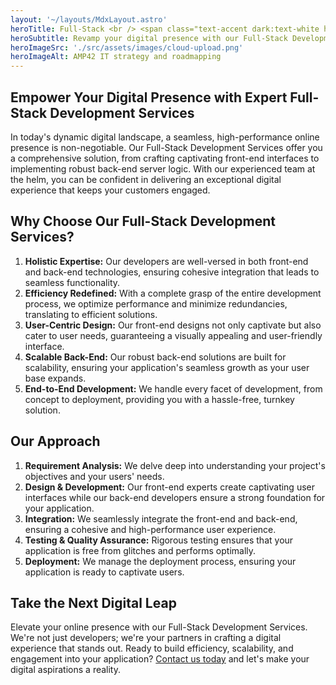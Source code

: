 ```yaml
---
layout: '~/layouts/MdxLayout.astro'
heroTitle: Full-Stack <br /> <span class="text-accent dark:text-white highlight">Development Services</span>
heroSubtitle: Revamp your digital presence with our Full-Stack Development Services. Seamless front-end interfaces, robust back-end logic, and expert team ensure exceptional online experiences.
heroImageSrc: './src/assets/images/cloud-upload.png'
heroImageAlt: AMP42 IT strategy and roadmapping
---
```


## **Empower Your Digital Presence with Expert Full-Stack Development Services**

In today's dynamic digital landscape, a seamless, high-performance online presence is non-negotiable. Our Full-Stack Development Services offer you a comprehensive solution, from crafting captivating front-end interfaces to implementing robust back-end server logic. With our experienced team at the helm, you can be confident in delivering an exceptional digital experience that keeps your customers engaged.

## **Why Choose Our Full-Stack Development Services?**

1. **Holistic Expertise:** Our developers are well-versed in both front-end and back-end technologies, ensuring cohesive integration that leads to seamless functionality.
2. **Efficiency Redefined:** With a complete grasp of the entire development process, we optimize performance and minimize redundancies, translating to efficient solutions.
3. **User-Centric Design:** Our front-end designs not only captivate but also cater to user needs, guaranteeing a visually appealing and user-friendly interface.
4. **Scalable Back-End:** Our robust back-end solutions are built for scalability, ensuring your application's seamless growth as your user base expands.
5. **End-to-End Development:** We handle every facet of development, from concept to deployment, providing you with a hassle-free, turnkey solution.

## **Our Approach**

1. **Requirement Analysis:** We delve deep into understanding your project's objectives and your users' needs.
2. **Design & Development:** Our front-end experts create captivating user interfaces while our back-end developers ensure a strong foundation for your application.
3. **Integration:** We seamlessly integrate the front-end and back-end, ensuring a cohesive and high-performance user experience.
4. **Testing & Quality Assurance:** Rigorous testing ensures that your application is free from glitches and performs optimally.
5. **Deployment:** We manage the deployment process, ensuring your application is ready to captivate users.

## **Take the Next Digital Leap**

Elevate your online presence with our Full-Stack Development Services. We're not just developers; we're your partners in crafting a digital experience that stands out. Ready to build efficiency, scalability, and engagement into your application? [Contact us today](https://www.amp42.com) and let's make your digital aspirations a reality.
